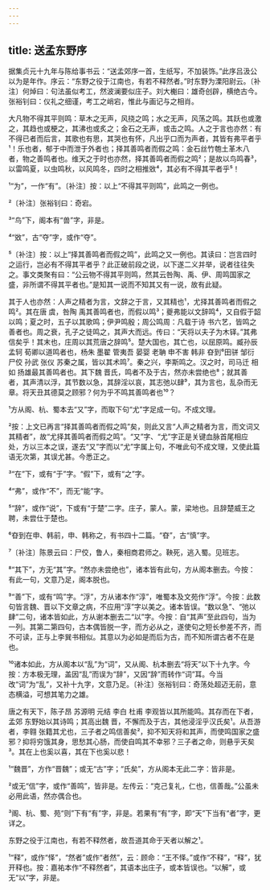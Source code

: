 ```yaml
---
---
---
```

title: 送孟东野序
---







据集贞元十九年与陈给事书云：“送孟郊序一首，生纸写，不加装饰。”此序吕汲公以为是年作。序云：“东野之役于江南也，有若不释然者。”时东野为溧阳尉云。〔补注〕何焯曰：句法虽似考工，然波澜要似庄子。刘大櫆曰：雄奇创辟，横绝古今。张裕钊曰：仪礼之细谨，考工之峭宕，惟此与画记与之相肖。

大凡物不得其平则鸣：草木之无声，风挠之鸣；水之无声，风荡之鸣。其跃也或激之，其趋也或梗之，其沸也或炙之；金石之无声，或击之鸣。人之于言也亦然：有不得已者而后言，其歌也有思，其哭也有怀，凡出乎口而为声者，其皆有弗平者乎¹！乐也者，郁于中而泄于外者也；择其善鸣者而假之鸣：金石丝竹匏土革木八者，物之善鸣者也。维天之于时也亦然，择其善鸣者而假之鸣²；是故以鸟鸣春³，以雷鸣夏，以虫鸣秋，以风鸣冬，四时之相推敚⁴，其必有不得其平者乎⁵！

¹“为”，一作“有”。〔补注〕按：以上“不得其平则鸣”，此鸣之一例也。

²〔补注〕张裕钊曰：奇宕。

³“鸟”下，阁本有“兽”字，非是。

⁴“敚”，古“夺”字，或作“夺”。

⁵〔补注〕按：以上“择其善鸣者而假之鸣”，此鸣之又一例也。其读曰：岂言四时之运行，岂必有不得其平者乎？此正破前段之说，以下遂二义并举，说者往往失之。事文类聚有曰：“公云物不得其平则鸣，然其云咎陶、禹、伊、周鸣国家之盛，非所谓不得其平者也。”是知其一说而不知其又有一说，故有此疑。

其于人也亦然：人声之精者为言，文辞之于言，又其精也¹，尤择其善鸣者而假之鸣²。其在唐 虞，咎陶 禹其善鸣者也，而假以鸣³；夔弗能以文辞鸣⁴，又自假于韶以鸣；夏之时，五子以其歌鸣；伊尹鸣殷；周公鸣周：凡载于诗 书六艺，皆鸣之善者也。周之衰，孔子之徒鸣之，其声大而远。传曰：“天将以夫子为木铎。”其弗信矣乎！其末也，庄周以其荒唐之辞鸣⁵。楚大国也，其亡也，以屈原鸣。臧孙辰 孟轲 荀卿以道鸣者也，杨朱 墨翟 管夷吾 晏婴 老聃 申不害 韩非 昚到⁶田骈 邹衍 尸佼 孙武 张仪 苏秦之属，皆以其术鸣⁷。秦之兴，李斯鸣之。汉之时，司马迁 相如 扬雄最其善鸣者也。其下魏 晋氏，鸣者不及于古，然亦未尝绝也⁸；就其善者，其声清以浮，其节数以急，其辞淫以哀，其志弛以肆⁹，其为言也，乱杂而无章。将天丑其德莫之顾邪？何为乎不鸣其善鸣者也¹⁰？

¹方从阁、杭、蜀本去“又”字，而取下句“尤”字足成一句。不成文理。

²按：上文已再言“择其善鸣者而假之鸣”矣，则此又言“人声之精者为言，而文词又其精者”，故“尤择其善鸣者而假之鸣”。“又”字、“尤”字正是关键血脉首尾相应处，方以三本之误，遂去“又”字而以“尤”字属上句，不唯此句不成文理，又使此篇语无次第，其误尤甚。今悉正之。

³“在”下，或有“于”字。“假”下，或有“之”字。

⁴“弗”，或作“不”，而无“能”字。

⁵“辞”，或作“说”，下或有“于楚”二字。庄子，蒙人。蒙，梁地也。且辞楚威王之聘，未尝仕于楚也。

⁶昚到在申、韩前，申、韩称之，有书四十二篇。“昚”，古“慎”字。

⁷〔补注〕陈景云曰：尸佼，鲁人，秦相商君师之。鞅死，逃入蜀。见班志。

⁸“其下”，方无“其”字。“然亦未尝绝也”，诸本皆有此句，方从阁本删去。今按：有此一句，文意乃足，阁本脱也。

⁹“善”下，或有“鸣”字。“浮”，方从诸本作“淳”，唯蜀本及文苑作“浮”。今按：此数句皆言魏、晋以下文章之病，不应用“淳”字以美之。诸本皆误。“数以急”、“弛以肆”二句，诸本皆如此，方从谢本删去二“以”字。今按：自“其声”至此四句，当为一列。其第二第四句，古本偶皆脱一字，而方必从之，遂使句之短长参差不齐，而不可读，正与上李巽书相似。其意以为必如是而后为古，而不知所谓古者不在是也。

¹⁰诸本如此，方从阁本以“乱”为“词”，又从阁、杭本删去“将天”以下十九字。今按：方本极无理，盖因“乱”而误为“辞”，又因“辞”而转作“词”耳。今当改“词”为“乱”，又补十九字，文意乃足。〔补注〕张裕钊曰：奇荡处超迈无前，意态横溢，可想其笔力之雄。

唐之有天下，陈子昂 苏源明 元结 李白 杜甫 李观皆以其所能鸣。其存而在下者，孟郊 东野始以其诗鸣；其高出魏 晋，不懈而及于古，其他浸淫乎汉氏矣¹。从吾游者，李翱 张籍其尤也，三子者之鸣信善矣²，抑不知天将和其声，而使鸣国家之盛邪？抑将穷饿其身，思愁其心肠，而使自鸣其不幸邪？三子者之命，则悬乎天矣³。其在上也奚以喜，其在下也奚以悲！

¹“魏晋”，方作“晋魏”；或无“古”字；“氏矣”，方从阁本无此二字：皆非是。

²或无“信”字，或作“善鸣”，皆非是。左传云：“克己复礼，仁也，信善哉。”公虽未必用此语，然亦偶合也。

³阁、杭、蜀、苑“则”下有“有”字，非是。若果有“有”字，即“天”下当有“者”字，更详之。

东野之役于江南也，有若不释然者，故吾道其命于天者以解之¹。

¹“释”，或作“怿”，“然者”或作“者然”，云：顾命：“王不怿。”或作“不释”，“释”，犹开释也。按：嘉祐本作“不释然者”，其语本出庄子，或本皆误也。“以解”，或无“以”字，非是。